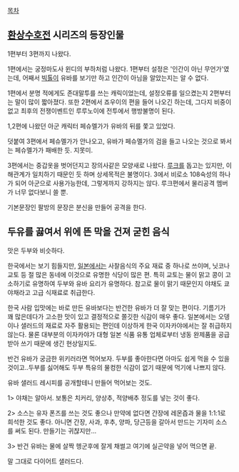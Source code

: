 [[목차]]
== [[환상수호전]] 시리즈의 등장인물 ==

1편부터 3편까지 나왔다. 

1편에서는 궁정마도사 윈디의 부하처럼 나왔다. 1편부터 설정은 '인간이 아닌 무언가'였는데, 어째서 [[빅톨]]이 유바를 보기만 하고 인간이 아님을 알았는지는 알 수 없다. 

1편에서 분명 적에게도 존대말투를 쓰는 캐릭이었는데, 설정오류를 일으켰는지 2편부터는 말이 많이 짧아졌다. 또한 2편에서 죠우이의 편을 들어 나오긴 하는데, 그다지 비중이 없고 최후의 전쟁이벤트인 루루노이에 전투에서 행방불명이 된다.

1,2편에 나왔던 아군 캐릭터 페슈멜가가 유바의 뒤를 쫓고 있었다.

덧붙여 3편에서 페슈멜가가 안나오고, 유바가 페슈멜가의 검을 들고 나오는 것으로 봐서는 페슈멜가가 패배한 듯. 지못미.

3편에서는 중갑옷을 벗어던지고 장의사같은 모양새로 나왔다. [[루크]]를 돕고는 있지만, 이해관계가 일치하기 때문인 듯 하며 상세목적은 불명이다. 3에서 비로소 108숙성의 하나가 되어 아군으로 사용가능한데, 그렇게까지 강하지는 않다. 루크편에서 물리공격 멤버가 너무 없다보니 쓸 뿐. 

기본문장인 팔방의 문장은 분신을 만들어 공격을 한다.



== 두유를 끓여서 위에 뜬 막을 건져 굳힌 음식 ==

맛은 두부와 비슷하다.

한국에서는 보기 힘들지만, [[일본]]에서는 사찰음식의 주요 재료 중 하나로 쓰이며, 닛코나 교토 등 절 많은 동네에 이것으로 유명한 식당이 많은 편.
특히 교토는 물이 맑고 콩이 고소하기로 유명하여 두부와 유바 요리가 유명하다.
참고로 물이 맑기 때문인지 야채도 쿄야채라고 고급 식재료로 취급한다.

한국 사람 입맛에는 바로 만든 유바보다는 반건한 유바가 더 잘 맞는 편이다. 기름기가 꽤 많은데다가 고소한 맛이 있고 결정적으로 쫄깃한 식감이 매우 좋다. 일본에서는 오뎅이나 샐러드의 재료로 자주 활용되는 편인데 이상하게 한국 이자카야에서는 잘 취급하지 않는다. 물론 대부분의 이자카야가 대형 일본 식품 유통 업체로부터 냉동 완제품을 공급받아 쓰기 때문에 생긴 현상일지도.

반건 유바가 궁금한 위키러라면 먹어보자. 두부를 좋아한다면 아마도 쉽게 먹을 수 있을 것이고..두부를 싫어해도 두부 특유의 물컹한 식감이 없기 때문에 먹기에 나쁘지 않다.

유바 샐러드 레시피를 공개할테니 만들어 먹어보는 것도.

1> 야채는 알아서. 보통은 치커리, 양상추, 적양배추 정도를 넣는 것이 좋다.

2> 소스는 유자 폰즈를 쓰는 것도 좋으나 만약에 없다면 간장에 레몬즙과 물을 1:1:1로 희석한 것도 좋다. 아니면 간장, 사과, 후추, 양파, 당근등을 갈아서 만드는 기자미 소스를 써도 된다. 만들기는 귀챦지만...

3> 반건 유바는 물에 살짝 헹군후에 잘게 채썰고 여기에 실곤약을 넣어 먹으면 끝.

말 그대로 다이어트 샐러드다. 
